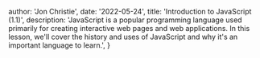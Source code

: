 
  author: 'Jon Christie',
  date: '2022-05-24',
  title: 'Introduction to JavaScript (1.1)',
  description:
    'JavaScript is a popular programming language used primarily for creating interactive web pages and web applications. In this lesson, we\'ll cover the history and uses of JavaScript and why it\'s an important language to learn.',
}

